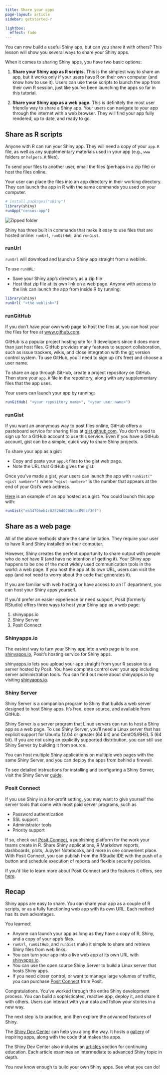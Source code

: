 ```yaml
---
title: Share your apps
page-layout: article
sidebar: getstarted-r

lightbox:
  effect: fade
---
```


You can now build a useful Shiny app, but can you share it with others? This lesson will show you several ways to share your Shiny apps.

When it comes to sharing Shiny apps, you have two basic options:

1. **Share your Shiny app as R scripts.** This is the simplest way to share an app, but it works only if your users have R on their own computer (and know how to use it). Users can use these scripts to launch the app from their own R session, just like you've been launching the apps so far in this tutorial.

2. **Share your Shiny app as a web page.** This is definitely the most user friendly way to share a Shiny app. Your users can navigate to your app through the internet with a web browser. They will find your app fully rendered, up to date, and ready to go.

## Share as R scripts

Anyone with R can run your Shiny app. They will need a copy of your `app.R` file, as well as any supplementary materials used in your app (e.g., `www` folders or `helpers.R` files).

To send your files to another user, email the files (perhaps in a zip file) or host the files online.

Your user can place the files into an app directory in their working directory. They can launch the app in R with the same commands you used on your computer.

```r
# install.packages("shiny")
library(shiny)
runApp("census-app")
```

::: { .my-5 }
![](images/zip.png){title="Zipped folder" fig-alt="File navigation viewer showing a zipped folder"  .lightbox }
:::

Shiny has three built in commands that make it easy to use files that are hosted online: `runUrl`, `runGitHub`, and `runGist`.

### runUrl

`runUrl` will download and launch a Shiny app straight from a weblink.

To use `runURL`:

* Save your Shiny app's directory as a zip file
* Host that zip file at its own link on a web page. Anyone with access to the link can launch the app from inside R by running:

```r
library(shiny)
runUrl( "<the weblink>")
```

### runGitHub

If you don't have your own web page to host the files at, you can host your the files for free at [www.github.com](http://www.github.com).

GitHub is a popular project hosting site for R developers since it does more than just host files. GitHub provides many features to support collaboration, such as issue trackers, wikis, and close integration with the [git](http://git-scm.com/) version control system. To use GitHub, you'll need to sign up (it's free) and choose a user name.

To share an app through GitHub, create a project repository on GitHub. Then store your `app.R` file in the repository, along with any supplementary files that the app uses.

Your users can launch your app by running:

```r
runGitHub( "<your repository name>", "<your user name>")
```


### runGist

If you want an anonymous way to post files online, GitHub offers a pasteboard service for sharing files at [gist.github.com](http://gist.github.com). You don’t need to sign up for a GitHub account to use this service. Even if you have a GitHub account, gist can be a simple, quick way to share Shiny projects.

To share your app as a gist:

* Copy and paste your `app.R` files to the gist web page.
* Note the URL that GitHub gives the gist.

Once you've made a gist, your users can launch the app with `runGist("<gist number>")` where `"<gist number>"` is the number that appears at the end of your Gist's web address.

[Here](https://gist.github.com/mine-cetinkaya-rundel/eb3470beb1c0252bd0289cbc89bcf36f) is an example of an app hosted as a gist. You could launch this app with:

```r
runGist("eb3470beb1c0252bd0289cbc89bcf36f")
```

## Share as a web page

All of the above methods share the same limitation. They require your user to have R and Shiny installed on their computer.

However, Shiny creates the perfect opportunity to share output with people who do _not_ have R (and have no intention of getting it). Your Shiny app happens to be one of the most widely used communication tools in the world: a web page. If you host the app at its own URL, users can visit the app (and not need to worry about the code that generates it).

If you are familiar with web hosting or have access to an IT department, you can host your Shiny apps yourself.

If you'd prefer an easier experience or need support, Posit (formerly RStudio) offers three ways to host your Shiny app as a web page:

1. shinyapps.io
2. Shiny Server
3. Posit Connect

### Shinyapps.io

The easiest way to turn your Shiny app into a web page is to use [shinyapps.io](http://www.shinyapps.io/), Posit's hosting service for Shiny apps.

shinyapps.io lets you upload your app straight from your R session to a server hosted by Posit. You have complete control over your app including server administration tools. You can find out more about shinyapps.io by visiting [shinyapps.io](http://www.shinyapps.io/).

### Shiny Server

Shiny Server is a companion program to Shiny that builds a web server designed to host Shiny apps. It's free, open source, and available from GitHub.

Shiny Server is a server program that Linux servers can run to host a Shiny app as a web page. To use Shiny Server, you'll need a Linux server that has explicit support for Ubuntu 12.04 or greater (64 bit) and CentOS/RHEL 5 (64 bit). If you are not using an explicitly supported distribution, you can still use Shiny Server by building it from source.

You can host multiple Shiny applications on multiple web pages with the same Shiny Server, and you can deploy the apps from behind a firewall.

To see detailed instructions for installing and configuring a Shiny Server, visit the Shiny Server [guide](https://github.com/rstudio/shiny-server/blob/master/README.md).


### Posit Connect

If you use Shiny in a for-profit setting, you may want to give yourself the server tools that come with most paid server programs, such as

* Password authentication
* SSL support
* Administrator tools
* Priority support

If so, check out [Posit Connect](https://www.rstudio.com/products/connect/), a publishing platform for the work your teams create in R. Share Shiny applications, R Markdown reports, dashboards, plots, Jupyter Notebooks, and more in one convenient place. With Posit Connect, you can publish from the RStudio IDE with the push of a button and schedule execution of reports and flexible security policies.

If you'd like to learn more about Posit Connect and the features it offers, see [here](https://www.rstudio.com/products/connect/).

## Recap

Shiny apps are easy to share. You can share your app as a couple of R scripts, or as a fully functioning web app with its own URL. Each method has its own advantages.

You learned:

* Anyone can launch your app as long as they have a copy of R, Shiny, and a copy of your app's files.
* `runUrl`, `runGitHub`, and `runGist` make it simple to share and retrieve Shiny files from web links.
* You can turn your app into a live web app at its own URL with [shinyapps.io](http://shinyapps.io/).
* You can use the open source Shiny Server to build a Linux server that hosts Shiny apps.
* If you need closer control, or want to manage large volumes of traffic, you can purchase [Posit Connect](https://www.rstudio.com/products/connect/) from Posit.

Congratulations. You’ve worked through the entire Shiny development process. You can build a sophisticated, reactive app, deploy it, and share it with others. Users can interact with your data and follow your stories in a new way.

The next step is to practice, and then explore the advanced features of Shiny.

The [Shiny Dev Center](https://shiny.posit.co) can help you along the way. It hosts a [gallery](/gallery/) of inspiring apps, along with the code that makes the apps.

The Shiny Dev Center also includes an [articles](/articles/) section for continuing education. Each article examines an intermediate to advanced Shiny topic in depth.

You now know enough to build your own Shiny apps. See what you can do!
